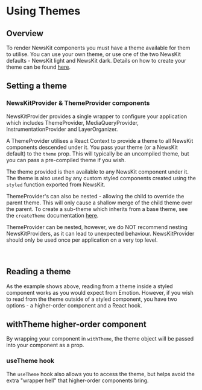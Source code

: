 

# Using Themes

## Overview

To render NewsKit components you must have a theme available for them to utilise. You can use your own theme, or use one of the two NewsKit defaults - NewsKit light and NewsKit dark. Details on how to create your theme can be found [here](/theme/theming/creating-a-theme).

## Setting a theme

### NewsKitProvider & ThemeProvider components

NewsKitProvider provides a single wrapper to configure your application which includes ThemeProvider, <Link href="/components/utils/hooks/#usemediaqueryobject">MediaQueryProvider</Link>, <Link href="/getting-started/code/instrumentation/">InstrumentationProvider</Link> and LayerOrganizer.

A ThemeProvider utilises a React Context to provide a theme to all NewsKit components descended under it. You pass your theme (or a NewsKit default) to the `theme` prop. This will typically be an uncompiled theme, but you can pass a pre-compiled theme if you wish.

<CodeFromFile path="examples/theming/newskit-provider.tsx" />

The theme provided is then available to any NewsKit component under it. The theme is also used by any custom styled components created using the `styled` function exported from NewsKit.

<CodeFromFile path="examples/theming/styled.tsx" />

ThemeProvider's can also be nested - allowing the child to override the parent theme. This will only cause a shallow merge of the child theme over the parent. To create a sub-theme which inherits from a base theme, see the `createTheme` documentation [here](/theme/theming/creating-a-theme).

<InlineMessage>
  ThemeProvider can be nested, however, we do NOT recommend nesting
  NewsKitProviders, as it can lead to unexpected behaviour. NewsKitProvider
  should only be used once per application on a very top level.
</InlineMessage>

<br />
<br />
<br />

<CodeFromFile path="examples/theming/nested-theme-provider.tsx" />

## Reading a theme

As the example shows above, reading from a theme inside a styled component works as you would expect from Emotion. However, if you wish to read from the theme outside of a styled component, you have two options - a higher-order component and a React hook.

## withTheme higher-order component

By wrapping your component in `withTheme`, the theme object will be passed into your component as a prop.

<CodeFromFile path="examples/theming/with-theme.tsx" />

### useTheme hook

The `useTheme` hook also allows you to access the theme, but helps avoid the extra "wrapper hell" that higher-order components bring.

<CodeFromFile path="examples/theming/use-theme.tsx" />
